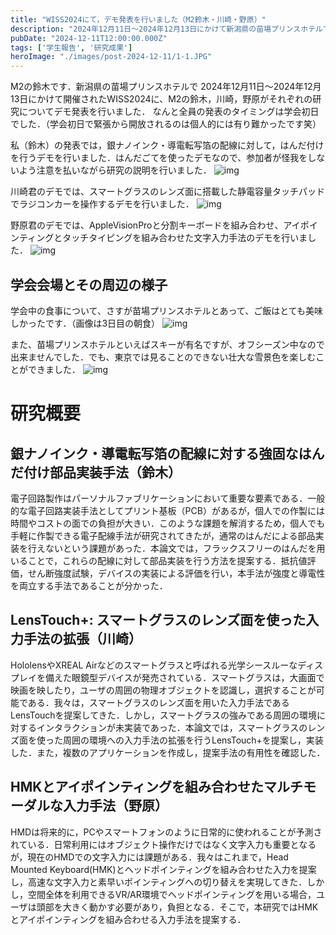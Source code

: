 ```yaml
---
title: "WISS2024にて，デモ発表を行いました（M2鈴木・川崎・野原）"
description: "2024年12月11日～2024年12月13日にかけて新潟県の苗場プリンスホテルで開催されたWISS2024に，M2の鈴木，川崎，野原がそれぞれの研究についてデモ発表を行いました"
pubDate: "2024-12-11T12:00:00.000Z"
tags: ['学生報告', '研究成果']
heroImage: "./images/post-2024-12-11/1-1.JPG"
---
```



M2の鈴木です．新潟県の苗場プリンスホテルで 2024年12月11日～2024年12月13日にかけて開催されたWISS2024に、M2の鈴木，川崎，野原がそれぞれの研究についてデモ発表を行いました．
なんと全員の発表のタイミングは学会初日でした．（学会初日で緊張から開放されるのは個人的には有り難かったです笑）

私（鈴木）の発表では，銀ナノインク・導電転写箔の配線に対して，はんだ付けを行うデモを行いました．はんだごてを使ったデモなので、参加者が怪我をしないよう注意を払いながら研究の説明を行いました．
<Grid>
<Image alt="img" src={Image2} />
</Grid>


川崎君のデモでは、スマートグラスのレンズ面に搭載した静電容量タッチパッドでラジコンカーを操作するデモを行いました．
<Grid>
<Image alt="img" src={Image3} />
</Grid>

野原君のデモでは、AppleVisionProと分割キーボードを組み合わせ、アイポインティングとタッチタイピングを組み合わせた文字入力手法のデモを行いました．
<Grid>
<Image alt="img" src={Image4} />
</Grid>


## 学会会場とその周辺の様子
学会中の食事について、さすが苗場プリンスホテルとあって、ご飯はとても美味しかったです．（画像は3日目の朝食）
<Grid>
<Image alt="img" src={Image5} />
</Grid>

また、苗場プリンスホテルといえばスキーが有名ですが、オフシーズン中なので出来ませんでした．でも、東京では見ることのできない壮大な雪景色を楽しむことができました．
<Grid>
<Image alt="img" src={Image6} />
</Grid>

# 研究概要
## 銀ナノインク・導電転写箔の配線に対する強固なはんだ付け部品実装手法（鈴木）
電子回路製作はパーソナルファブリケーションにおいて重要な要素である．一般的な電子回路実装手法としてプリント基板（PCB）があるが，個人での作製には時間やコストの面での負担が大きい．このような課題を解消するため，個人でも手軽に作製できる電子配線手法が研究されてきたが，通常のはんだによる部品実装を行えないという課題があった．本論文では，フラックスフリーのはんだを用いることで，これらの配線に対して部品実装を行う方法を提案する．抵抗値評価，せん断強度試験，デバイスの実装による評価を行い，本手法が強度と導電性を両立する手法であることが分かった．

## LensTouch+: スマートグラスのレンズ面を使った入力手法の拡張（川崎）
HololensやXREAL Airなどのスマートグラスと呼ばれる光学シースルーなディスプレイを備えた眼鏡型デバイスが発売されている．スマートグラスは，大画面で映画を映したり，ユーザの周囲の物理オブジェクトを認識し，選択することが可能である．我々は，スマートグラスのレンズ面を用いた入力手法であるLensTouchを提案してきた．しかし，スマートグラスの強みである周囲の環境に対するインタラクションが未実装であった．本論文では，スマートグラスのレンズ面を使った周囲の環境への入力手法の拡張を行うLensTouch+を提案し，実装した．また，複数のアプリケーションを作成し，提案手法の有用性を確認した．

## HMKとアイポインティングを組み合わせたマルチモーダルな入力手法（野原）
HMDは将来的に，PCやスマートフォンのように日常的に使われることが予測されている．日常利用にはオブジェクト操作だけではなく文字入力も重要となるが，現在のHMDでの文字入力には課題がある．我々はこれまで，Head Mounted Keyboard(HMK)とヘッドポインティングを組み合わせた入力を提案し，高速な文字入力と素早いポインティングへの切り替えを実現してきた．しかし，空間全体を利用できるVR/AR環境でヘッドポインティングを用いる場合，ユーザは頭部を大きく動かす必要があり，負担となる．そこで，本研究ではHMKとアイポインティングを組み合わせる入力手法を提案する．